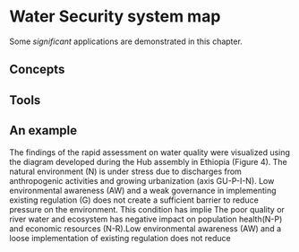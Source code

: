 # Water Security system map

Some _significant_ applications are demonstrated in this chapter.

## Concepts

## Tools

## An example

The findings of the rapid assessment on water quality were visualized using the diagram developed during the Hub assembly in Ethiopia (Figure 4). The natural environment (N) is under stress due to discharges from anthropogenic activities and growing urbanization (axis GU-P-I-N). Low environmental awareness (AW) and a weak governance in implementing existing regulation (G) does not create a sufficient barrier to reduce pressure on the environment. This condition has implie The poor quality or river water and ecosystem has negative impact on population health(N-P) and economic resources (N-R).Low environmental awareness (AW) and a loose implementation of existing regulation does not reduce
